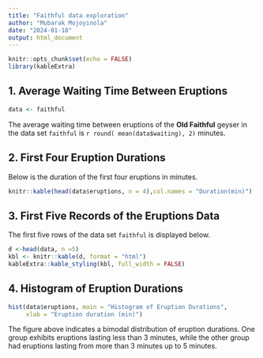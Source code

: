 ```yaml
---
title: "Faithful data exploration"
author: "Mubarak Mojoyinola"
date: "2024-01-18"
output: html_document
---
```


```r
knitr::opts_chunk$set(echo = FALSE)
library(kableExtra)
```

## 1. Average Waiting Time Between Eruptions
```r
data <- faithful
```

The average waiting time between eruptions of the __Old Faithful__ geyser in the data set `faithful` is `r round( mean(data$waiting), 2)` minutes.

## 2. First Four Eruption Durations
Below is the duration of the first four eruptions in  minutes.

```r
knitr::kable(head(data$eruptions, n = 4),col.names = "Duration(min)")
```

## 3. First Five Records of the Eruptions Data

The first five rows of the data set `faithful` is displayed below. 
```r
d <-head(data, n =5)
kbl <- knitr::kable(d, format = "html")
kableExtra::kable_styling(kbl, full_width = FALSE)
```

## 4. Histogram of Eruption Durations

```r
hist(data$eruptions, main = "Histogram of Eruption Durations",
     xlab = "Eruption duration (min)")
```

The figure above indicates a bimodal distribution of eruption durations. One group exhibits eruptions lasting less than 3 minutes, while the other group had eruptions lasting from more than 3 minutes up to 5 minutes.